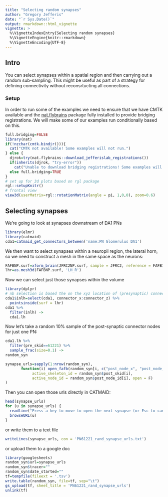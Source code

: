 ```yaml
---
title: "Selecting random synapses"
author: "Gregory Jefferis"
date: "`r Sys.Date()`"
output: rmarkdown::html_vignette
vignette: >
  %\VignetteIndexEntry{Selecting random synapses}
  %\VignetteEngine{knitr::rmarkdown}
  %\VignetteEncoding{UTF-8}
---
```

## Intro
You can select synapses within a spatial region and then carrying out a 
random sub-sampling. This might be useful as part of a strategy for defining
connectivity without reconsrtucting all connections.

### Setup
In order to run some of the examples we need to ensure that we have CMTK 
available and the [nat.flybrains](https://github.com/jefferislab/nat.flybrains) 
package fully installed to provide bridging
registrations. We will make some of our examples run conditionally based on this.

```r
full.bridging=FALSE
library(nat)
if(!nzchar(cmtk.bindir())){
  cat("CMTK not available! Some examples will not run.")
} else {
  djrok=try(nat.flybrains::download_jefferislab_registrations())
  if(inherits(djrok, "try-error")) 
    cat("Unable to download bridging registrations! Some examples will not run.")
  else full.bridging=TRUE
}
# set up for 3d plots based on rgl package
rgl::setupKnitr()
# frontal view
view3d(userMatrix=rgl::rotationMatrix(angle = pi, 1,0,0), zoom=0.6)
```


## Selecting synapses 

We're going to look at synapses downstream of DA1 PNs

```r
library(elmr)
library(catmaid)
cda1=catmaid_get_connectors_between('name:PN Glomerulus DA1')
```

We then want to select synapses within a neuropil region, the lateral horn,
so we need to construct a mesh in the same space as the neurons:

```r
FAFBNP.surf=xform_brain(JFRC2NP.surf, sample = JFRC2, reference = FAFB13)
lhr=as.mesh3d(FAFBNP.surf, 'LH_R')
```

Now we can select just those synapses within the volume

```r
library(dplyr)
# nb selection is based the on the xyz location of (presynaptic) connector node
cda1$inlh=select(cda1, connector_x:connector_z) %>% 
  pointsinside(surf = lhr)
cda1 %>%
  filter(inlh) ->
  cda1.lh
```

Now let's take a random 10% sample of the post-synaptic connector nodes for just
one PN:

```r
cda1.lh %>%
  filter(pre_skid==61221) %>%
  sample_frac(size=0.1) ->
random_syn

synapse_urls=sapply(1:nrow(random_syn), 
       function(i) open_fafb(random_syn[i, c("post_node_x", "post_node_y", "post_node_z")],
            active_skeleton_id = random_syn$post_skid[i],
            active_node_id = random_syn$post_node_id[i], open = F)
)
```

Then you can open those urls directly in CATMAID:

```r
head(synapse_urls)
for (u in synapse_urls) {
  readline("Press a key to move to open the next synapse (or Esc to cancel).")
  browseURL(u)
}
```

or write them to a text file

```r
writeLines(synapse_urls, con = 'PN61221_rand_synapse_urls.txt')
```

or upload them to a google doc

```r
library(googlesheets)
random_syn$url=synapse_urls
random_syn$tracer=""
random_syn$date_started=""
tf=tempfile(fileext = '.tsv')
write.table(random_syn, file=tf, sep="\t")
gs_upload(tf, sheet_title = 'PN61221_rand_synapse_urls')
unlink(tf)
```

